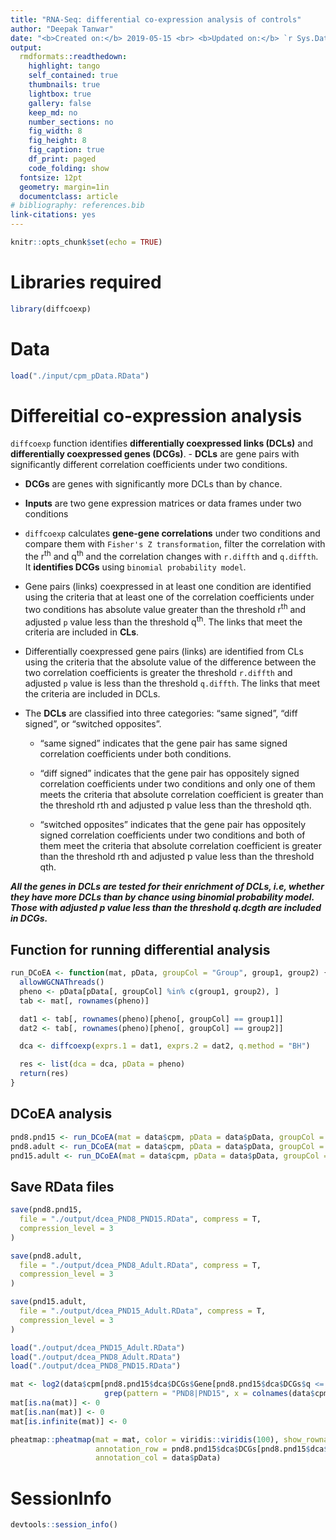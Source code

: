 ```yaml
---
title: "RNA-Seq: differential co-expression analysis of controls"
author: "Deepak Tanwar"
date: "<b>Created on:</b> 2019-05-15 <br> <b>Updated on:</b> `r Sys.Date()`"
output:
  rmdformats::readthedown:
    highlight: tango
    self_contained: true
    thumbnails: true
    lightbox: true
    gallery: false
    keep_md: no
    number_sections: no
    fig_width: 8
    fig_height: 8
    fig_caption: true
    df_print: paged
    code_folding: show
  fontsize: 12pt
  geometry: margin=1in
  documentclass: article
# bibliography: references.bib
link-citations: yes
---
```


```r
knitr::opts_chunk$set(echo = TRUE)
```

# Libraries required

```r
library(diffcoexp)
```

# Data
```r
load("./input/cpm_pData.RData")
```

# Differeitial co-expression analysis

`diffcoexp` function identifies **differentially coexpressed links (DCLs)** and **differentially coexpressed genes (DCGs)**. 
- **DCLs** are gene pairs with significantly different correlation coefficients under two conditions.

- **DCGs** are genes with significantly more DCLs than by chance.

- **Inputs** are two gene expression matrices or data frames under two conditions

- `diffcoexp` calculates **gene-gene correlations** under two conditions and compare them with `Fisher's Z transformation`, filter the correlation with the r<sup>th</sup> and q<sup>th</sup> and the correlation changes with `r.diffth` and `q.diffth`. It **identifies DCGs** using `binomial probability model`.

- Gene pairs (links) coexpressed in at least one condition are identified using the criteria that at least one of the correlation coefficients under two conditions has absolute value greater than the threshold r<sup>th</sup> and adjusted `p` value less than the threshold q<sup>th</sup>. The links that meet the criteria are included in **CLs**.

- Differentially coexpressed gene pairs (links) are identified from CLs using the criteria that the absolute value of the difference between the two correlation coefficients is greater the threshold `r.diffth` and adjusted `p` value is less than the threshold `q.diffth`. The links that meet the criteria are included in DCLs.

- The **DCLs** are classified into three categories: "same signed", "diff signed", or "switched opposites".
   
   - "same signed" indicates that the gene pair has same signed correlation coefficients under both conditions. 
   
   - "diff signed" indicates that the gene pair has oppositely signed correlation coefficients under two conditions and only one of them meets the criteria that absolute correlation coefficient is greater than the threshold rth and adjusted p value less than the threshold qth. 
   
   - "switched opposites" indicates that the gene pair has oppositely signed correlation coefficients under two conditions and both of them meet the criteria that absolute correlation coefficient is greater than the threshold rth and adjusted p value less than the threshold qth.

**_All the genes in DCLs are tested for their enrichment of DCLs, i.e, whether they have more DCLs than by chance using binomial probability model. Those with adjusted p value less than the threshold q.dcgth are included in DCGs._**


## Function for running differential analysis
```r
run_DCoEA <- function(mat, pData, groupCol = "Group", group1, group2) {
  allowWGCNAThreads()
  pheno <- pData[pData[, groupCol] %in% c(group1, group2), ]
  tab <- mat[, rownames(pheno)]

  dat1 <- tab[, rownames(pheno)[pheno[, groupCol] == group1]]
  dat2 <- tab[, rownames(pheno)[pheno[, groupCol] == group2]]

  dca <- diffcoexp(exprs.1 = dat1, exprs.2 = dat2, q.method = "BH")

  res <- list(dca = dca, pData = pheno)
  return(res)
}
```

## DCoEA analysis
```r
pnd8.pnd15 <- run_DCoEA(mat = data$cpm, pData = data$pData, groupCol = "Group", group1 = "PND8", group2 = "PND15")
pnd8.adult <- run_DCoEA(mat = data$cpm, pData = data$pData, groupCol = "Group", group1 = "PND8", group2 = "Adult")
pnd15.adult <- run_DCoEA(mat = data$cpm, pData = data$pData, groupCol = "Group", group1 = "PND15", group2 = "Adult")
```

## Save RData files
```r
save(pnd8.pnd15,
  file = "./output/dcea_PND8_PND15.RData", compress = T,
  compression_level = 3
)

save(pnd8.adult,
  file = "./output/dcea_PND8_Adult.RData", compress = T,
  compression_level = 3
)

save(pnd15.adult,
  file = "./output/dcea_PND15_Adult.RData", compress = T,
  compression_level = 3
)
```

```r
load("./output/dcea_PND15_Adult.RData")
load("./output/dcea_PND8_Adult.RData")
load("./output/dcea_PND8_PND15.RData")

mat <- log2(data$cpm[pnd8.pnd15$dca$DCGs$Gene[pnd8.pnd15$dca$DCGs$q <= 0.05], 
                     grep(pattern = "PND8|PND15", x = colnames(data$cpm), value = T)])
mat[is.na(mat)] <- 0
mat[is.nan(mat)] <- 0
mat[is.infinite(mat)] <- 0

pheatmap::pheatmap(mat = mat, color = viridis::viridis(100), show_rownames = F,
                   annotation_row = pnd8.pnd15$dca$DCGs[pnd8.pnd15$dca$DCGs$q <= 0.05,c(3,5,8)],
                   annotation_col = data$pData)
```



# SessionInfo
```r
devtools::session_info()
```